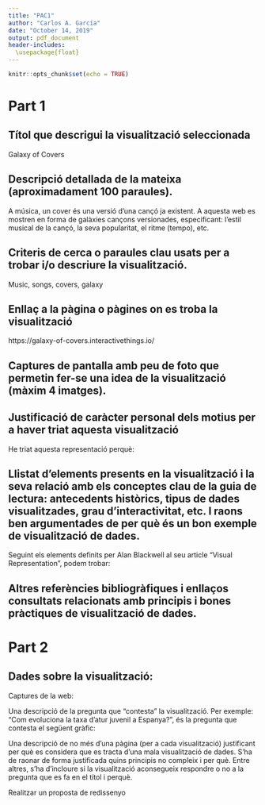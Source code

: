 ```yaml
---
title: "PAC1"
author: "Carlos A. García"
date: "October 14, 2019"
output: pdf_document
header-includes:
  \usepackage{float}
---
```

```r
knitr::opts_chunk$set(echo = TRUE)
```
\graphicspath{ {./img/} }

# Part 1

## Títol que descrigui la visualització seleccionada

Galaxy of Covers

## Descripció detallada de la mateixa (aproximadament 100 paraules).

A música, un cover és una versió d'una cançó ja existent. A aquesta web es mostren en forma de galàxies cançons versionades, especificant: l'estil musical de la cançó, la seva popularitat, el ritme (tempo), etc.

## Criteris de cerca o paraules clau usats per a trobar i/o descriure la visualització.

Music, songs, covers, galaxy

## Enllaç a la pàgina o pàgines on es troba la visualització

https://galaxy-of-covers.interactivethings.io/

## Captures de pantalla amb peu de foto que permetin fer-se una idea de la visualització (màxim 4 imatges).


\begin{figure}[H]
\centering
\includegraphics{Capture1.jpg}
\caption{A aquesta imatge es poden veure dos exemples de cançons. La popularitat de la versió determina el tamany del planeta; el tempo, la velotitat a la que es mou; l'actitut, la forma de l'òrbita.}
\end{figure}

\begin{figure}[H]
\centering
\includegraphics{Capture2.jpg}
\caption{Si naveguem sobre "Hey Joe", tenim una sèrie de dades resum: distribució per anys i percentatge de versions per estil; a més, podem veure a simple vista quan s'han fet les versions més populars (planetes més grans), amb més energia (més alt), etc.}
\end{figure}

\begin{figure}[H]
\centering
\includegraphics{Capture3.jpg}
\caption{Com era d'esperar, la versió més popular és la de Jimi Hendrix. Aquí s'indica el tempo, l'actitut, ...}
\end{figure}


## Justificació de caràcter personal dels motius per a haver triat aquesta visualització

He triat aquesta representació perquè:
\begin{itemize}
\item M’interessa el tema.
\item És molt original. Crear un planeta a partir de cada versió permet jugar amb vàries variables. Altres visualitzacions sobre temes que m’interessen són més convencionals (grafs per a representar pel·lícules, per exemple).
\item S’ajusta als principis de disseny desitjables a una bona visualització.
\item És ampliable: aquest esquema de representació se pot aplicar a qualsevol cançó, però també a qualsevol tema adaptant el significat de les variables. Per exemple una galàxia pot ser un director de cinema i els planetes les pel·lícules, especificant la taquilla, el nombre de premis, l’any, etc.
\end{itemize}

## Llistat d'elements presents en la visualització i la seva relació amb els conceptes clau de la guia de lectura: antecedents històrics, tipus de dades visualitzades, grau d'interactivitat, etc. I raons ben argumentades de per què és un bon exemple de visualització de dades.

Seguint els elements definits per Alan Blackwell al seu article "Visual Representation", podem trobar:
\begin{enumerate}
\item Text. El nom de la cançó es un text, així com el detall del elements mostrats (nom de la banda, valors numèrics associats a la versió, ...)
\end{enumerate}



## Altres referències bibliogràfiques i enllaços consultats relacionats amb principis i bones pràctiques de visualització de dades.

# Part 2

## Dades sobre la visualització: 

\begin{enumerate}
\item Nom: Así se han movido las encuestas electorales tras lo sucedido en Cataluña
\item Data: 22/10/2019
\item Mitjà de comunicació: https://elpais.com
\item Enllaç: https://elpais.com/politica/2019/10/21/actualidad/1571676880\_382528.html
\end{enumerate}

Captures de la web:

\begin{figure}[H]
\centering
\includegraphics{Capture4.jpg}
\caption{Podem veure com la pregunta que planteja el titular no té cap relació amb la gràfica}
\end{figure}

\begin{figure}[H]
\centering
\includegraphics{Capture5.jpg}
\caption{Gràfiques mirall que no faciliten la comparació}
\end{figure}

Una descripció de la pregunta que "contesta" la visualització. Per exemple: "Com evoluciona la taxa d'atur juvenil a Espanya?", és la pregunta que contesta el següent gràfic:

Una descripció de no més d'una pàgina (per a cada visualització) justificant per què es considera que es tracta d'una mala visualització de dades. S'ha de raonar de forma justificada quins principis no compleix i per què. Entre altres, s'ha d'incloure si la visualització aconsegueix respondre o no a la pregunta que es fa en el títol i perquè.

Realitzar un proposta de redissenyo